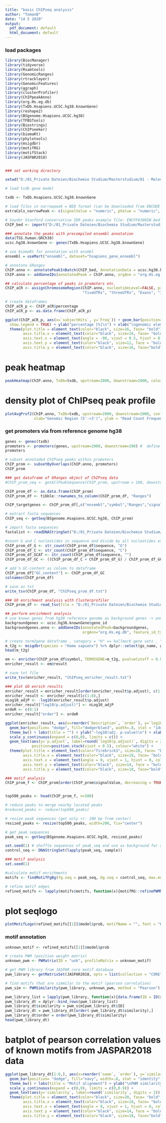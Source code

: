 ---
title: "basic ChIPseq analysis"
author: "TomanB"
date: "14 5 2020"
output:
  pdf_document: default
  html_document: default
---

### load packages
```{r}
library(BiocManager)
library(tidyverse)
library(Rsamtools)
library(GenomicRanges)
library(rtracklayer)
library(GenomicFeatures)
library(ggraph)
library(clusterProfiler)
library(ChIPpeakAnno)
library(org.Hs.eg.db)
library(TxDb.Hsapiens.UCSC.hg38.knownGene)
library(reshape2)
library(BSgenome.Hsapiens.UCSC.hg38)
library(TFBSTools)
library(Biostrings)
library(ChIPseeker)
library(biomaRt)
library(phylotools)
library(msigdbr)
library(motifRG)
library(motifStack)
library(JASPAR2018)


### set working directory

setwd("D:/01_Private Dateien/Biochemie Studium/Masterstudium/01 - Molecular Biosciences - Major Cancer Biology - RKU Heidelberg/4th semester - master thesis/ENCODE_ChIPseq/")

# load txdb gene model

txdb <- TxDb.Hsapiens.UCSC.hg38.knownGene

# load files in narrowpeak = BED format (can be downloaded from ENCODE project database)
extraCols_narrowPeak <- c(signalValue = "numeric", pValue = "numeric", qValue = "numeric", peak = "integer")

# Snyder Stanford convervative IDR peaks example file: ENCFF838NIW.bed <- ChIPseq data of MYC transcription factor in K562 cell line 
ChIP_bed <- import("D:/01_Private Dateien/Biochemie Studium/Masterstudium/01 - Molecular Biosciences - Major Cancer Biology - RKU Heidelberg/4th semester - master thesis/ENCODE_ChIPseq/ENCFF838NIW.bed", format = "BED", extraCols = extraCols_narrowPeak)

### annotate the peaks with precompiled ensembl annotation
data(TSS.human.GRCh38)
ucsc.hg38.knownGene <- genes(TxDb.Hsapiens.UCSC.hg38.knownGene)

# use biomaRt for annotation with ensmbl
ensembl = useMart("ensembl", dataset="hsapiens_gene_ensembl")

# annotate GRanges
ChIP.anno <- annotatePeakInBatch(ChIP_bed, AnnotationData = ucsc.hg38.knownGene)
ChIP.anno <- addGeneIDs(annotatedPeak = ChIP.anno, orgAnn = "org.Hs.eg.db", feature_id_type = "entrez_id", IDs2Add = c("ensembl","symbol"), mart = ensembl)

## calculate percentage of peaks in promoters etc.
ChIP_aCR <- assignChromosomeRegion(ChIP.anno, nucleotideLevel=FALSE, precedence=c("Promoters", "immediateDownstream", 
                                   "fiveUTRs", "threeUTRs", "Exons", "Introns"), TxDb=TxDb.Hsapiens.UCSC.hg38.knownGene)

# create dataframes
ChIP_aCR_p <- ChIP_aCR$percentage
ChIP_aCR_p <- as.data.frame(ChIP_aCR_p)

```

```{r barplot aCR, echo=TRUE}
ggplot(ChIP_aCR_p, aes(x=`subjectHits`, y=`Freq`)) + geom_bar(position= "dodge", colour="black", width=.8, stat = "identity",
  show.legend = TRUE) + ylab("percentage [%]\n") + xlab("\ngenomic elements") + theme_bw() + labs(title = "ChIPseq peaks") +
  theme(plot.title = element_text(color="black", size=16, face= "bold"),
        axis.title.x = element_text(color="black", size=16, face= "bold"),
        axis.text.x = element_text(angle = -90, vjust = 0.5, hjust = 0.0, color="black", size=12, face= "bold"),
        axis.text.y = element_text(color="black", size=12, face = "bold"),
        axis.title.y = element_text(color="black", size=16, face="bold"))
```


# peak heatmap
```{r peakHeatmap, echo=TRUE}
peakHeatmap(ChIP.anno, TxDb=txdb, upstream=2000, downstream=2000, color="brown2", title = "peak heatmap")
```

# density plot of ChIPseq peak profile
```{r ChIPseq peak profile, echo=TRUE}
plotAvgProf2(ChIP.anno, TxDb=txdb, upstream=2000, downstream=2000, conf = 0.95, resample = 1000,
             xlab="Genomic Region (5'->3')", ylab = "Read Count Frequency ChIPseq peaks")

```
### get promoters via from reference genome hg38
```{r}
genes <- genes(txdb)
promoters <- promoters(genes, upstream=2000, downstream=200) #  define promoter range around TSS
promoters

# subset annotaded ChIPseq peaks within promoters
ChIP_prom <- subsetByOverlaps(ChIP.anno, promoters)
ChIP_prom

### get dataframe of GRanges object of ChIPseq data
#ChIP_prom_seq <- getAllPeakSequence(ChIP_prom, upstream = 100, downstream = 100, genome = Hsapiens)

ChIP_prom_df <- as.data.frame(ChIP_prom)
ChIP_prom_df <- tibble::rownames_to_column(ChIP_prom_df, "Ranges")

ChIP_targetgenes <- ChIP_prom_df[,c("ensembl","symbol","Ranges","signalValue")]

# extract fasta sequences
ChIP_seq <- getSeq(BSgenome.Hsapiens.UCSC.hg38, ChIP_prom)

# import fasta sequences
fastalist <- readDNAStringSet("D:/01_Private Dateien/Biochemie Studium/Masterstudium/01 - Molecular Biosciences - Major Cancer Biology - RKU Heidelberg/4th semester - master thesis/ENCODE_ChIPseq/ChIP_seq.fasta")

#count G and C nucleotides in sequence and divide by all nucleotides etc.
ChIP_prom_df_G <- str_count(ChIP_prom_df$sequence, "G")
ChIP_prom_df_C <- str_count(ChIP_prom_df$sequence, "C")
ChIP_prom_df_GCAT <- str_count(ChIP_prom_df$sequence, "")
ChIP_prom_df_GC <- ((ChIP_prom_df_C + ChIP_prom_df_G) / ChIP_prom_df_GCAT) * 100                                

# add % GC-content as column to dataframe
ChIP_prom_df["GC_content"] <- ChIP_prom_df_GC
colnames(ChIP_prom_df)

# save as txt
write_tsv(ChIP_prom_df, "ChIPseq_prom_df.txt")

### GO enrichment analysis with Clusterprofiler
ChIP_prom_df <- read_tsv(file = "D:/01_Private Dateien/Biochemie Studium/Masterstudium/01 - Molecular Biosciences - Major Cancer Biology - RKU Heidelberg/4th semester - master thesis/ENCODE_ChIPseq/ChIPseq_prom_df.txt")

## perform enrichment analysis
# use known genes from hg38 reference genome as background genes -> annotate via org.Hs.eg.db to get gene symbols
backgroundgenes <- ucsc.hg38.knownGene$gene_id
backgroundgenes.anno <- addGeneIDs(annotatedPeak=backgroundgenes, 
                                   orgAnn="org.Hs.eg.db", feature_id_type="entrez_id", c("ensembl","symbol"), mart = ensembl)

# create term2gene dataframe , category = "H" == hallmark gene sets , "C2" == curated gene sets , "C3" == motif genesets
m_t2g <- msigdbr(species = "Homo sapiens") %>% dplyr::select(gs_name, gene_symbol)
head(m_t2g)

em <- enricher(ChIP_prom_df$symbol, TERM2GENE=m_t2g, pvalueCutoff = 0.05, pAdjustMethod = "BH", universe=backgroundgenes.anno$symbol, minGSSize = 10, maxGSSize = 500, qvalueCutoff = 0.05)
enricher_result <- em@result

# save txt file
write_tsv(enricher_result, "ChIPseq_enricher_result.txt")

### plot GO enrich results
enricher_result = enricher_result[order(enricher_result$p.adjust), c(1:9)]
enricher_result <- enricher_result[c(1:8),]
nLog10_adjP <- -log10(enricher_result$p.adjust)
enricher_result["log10(p.adjust)"] <- nLog10_adjP
ordeR <- c(8:1)
enricher_result["order"] <- ordeR

ggplot(enricher_result, aes(x=reorder(`Description`, `order`), y=`log10(p.adjust)`)) +
  geom_bar(position= "dodge", fill="dodgerblue3", width=.8, stat = "identity", show.legend = TRUE, colour="black") + 
  theme_bw() + labs(title = "") + ylab("-log10(adj. p-value)\n") + xlab("") +
  scale_y_continuous(expand = c(0,0), limits = c()) + 
  geom_text(aes(y=`p.adjust`, label=round(`log10(p.adjust)`, digits = 2)), vjust=0.5, hjust=-0.5, size=5.5,
            position=position_stack(vjust = 0.5), colour="white") + 
  theme(plot.title = element_text(color="firebrick3", size=18, face= "bold", hjust=1.0),
        axis.title.x = element_text(color="black", size=18, face= "bold", hjust=0.5),
        axis.text.x = element_text(angle = 0, vjust = 1, hjust = 0, color="black", size=18),
        axis.text.y = element_text(color="black", size=14, face = "bold"),
        axis.title.y = element_text(color="black", size=18, face="bold")) + coord_flip()

### motif analysis
ChIP_prom_f <- ChIP_prom[order(ChIP_prom$signalValue, decreasing = TRUE)]


top500_peaks <- head(ChIP_prom_f, n=500)

# reduce peaks to merge nearby located peaks
#reduced_peaks <- reduce(top500_peaks)

# resize peak sequences (get only +/- 100 bp from center)
resized_peaks <- resize(top500_peaks, width=200, fix="center")

# get peak sequences
peak_seq <- getSeq(BSgenome.Hsapiens.UCSC.hg38, resized_peaks)

set.seed(1) # shuffle sequences of peak_seq and use as background for analysis
control_seq <- DNAStringSet(lapply(peak_seq, sample))

### motif analysis
set.seed(1)

#calculate motif enrichments
motifs <- findMotifFgBg(fg.seq = peak_seq, bg.seq = control_seq, max.motif = 1, enriched.only = TRUE, max.width = 15, both.strand = TRUE)

# refine motif edges
refined_motifs <- lapply(motifs$motifs, function(x){motifRG::refinePWMMotifExtend(motifs = x@match$pattern, seqs = peak_seq, max.width = 15)})
```
# plot seqlogo
```{r sequence logo, echo=TRUE}
plotMotifLogo(refined_motifs[[1]]$model$prob, motifName = "", font = "Helvetica-Bold", xlcex = 2.9, ylcex = 2.9, ncex = , xlab = "\nPosition", ylab = "Bits\n")
```
### motif annotation
```{r}
unknown_motif <- refined_motifs[[1]]$model$prob

# create PWM (position weight matrix)
unknown_pwm <- PWMatrix(ID = "unk", profileMatrix = unknown_motif)

# get PWM library from JASPAR core motif database
pwm_library <- getMatrixSet(JASPAR2018, opts = list(collection = "CORE", species = "Homo sapiens", matrixtype = "PWM"))

# find motifs that are simmilar to the motif (pearson correlation)
pwm_sim <- PWMSimilarity(pwm_library, unknown_pwm, method = "Pearson")

pwm_library_list = lapply(pwm_library, function(x){data.frame(ID = ID(x), name = name(x))})
pwm_library_dt = dplyr::bind_rows(pwm_library_list)
pwm_library_dt$similarity = pwm_sim[pwm_library_dt$ID]
pwm_library_dt = pwm_library_dt[order(-pwm_library_dt$similarity),]
pwm_library_dt$order = order(pwm_library_dt$similarity)
head(pwm_library_dt)
```
# batplot of pearson correlation values of known motifs from JASPAR2018 data
```{r PWM alignment barplot, echo=TRUE}
ggplot(pwm_library_dt[1:8,], aes(x=reorder(`name`, `order`), y=`similarity`)) + 
  geom_bar(position= "dodge", fill="navy", width=.8, stat = "identity", show.legend = TRUE, colour="black") + 
  theme_bw() + labs(title = "Motif alignment") + ylab("\nPWM similarity (pearson)") + xlab("") +
  scale_y_continuous(expand = c(0,0), limits = c(0,0.9)) + 
  geom_text(aes(y=`similarity`, label=round(`similarity`, digits = 2)), vjust=0.5, hjust=-0.5, size=5.5, position=position_stack(vjust = 0.5), colour="white") + 
  theme(plot.title = element_text(color="black", size=20, face= "bold", hjust=0.5),
        axis.title.x = element_text(color="black", size=18, face= "bold", hjust=0.5),
        axis.text.x = element_text(angle = 0, vjust = 1, hjust = 0, color="black", size=18),
        axis.text.y = element_text(color="black", size=14, face = "bold"),
        axis.title.y = element_text(color="black", size=18, face="bold")) + coord_flip()

```

